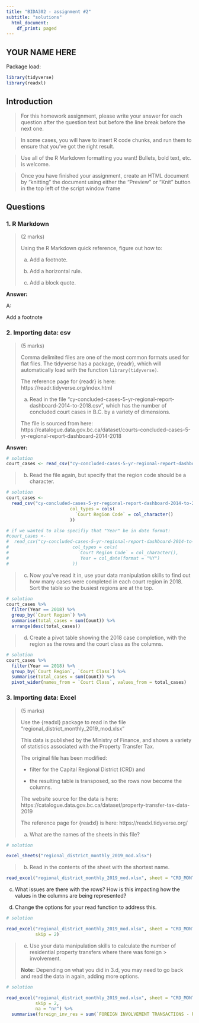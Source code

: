 ```yaml
---
title: "BIDA302 - assignment #2"
subtitle: "solutions"
  html_document:
    df_print: paged
---
```


## YOUR NAME HERE


Package load:
```r
library(tidyverse)
library(readxl)
```


## Introduction

> For this homework assignment, please write your answer for each question after the question text but before the line break before the next one.

> In some cases, you will have to insert R code chunks, and run them to ensure that you've got the right result.

> Use all of the R Markdown formatting you want! Bullets, bold text, etc. is welcome.

> Once you have finished your assignment, create an HTML document by "knitting" the document using either the "Preview" or "Knit" button in the top left of the script window frame


## Questions


### 1. R Markdown
> (2 marks)
>
> Using the R Markdown quick reference, figure out how to:
>
> a. Add a footnote.
>
> b. Add a horizontal rule.
>
> c. Add a block quote.


**Answer:**

A:

Add a footnote



### 2. Importing data: csv
> (5 marks)
>
> Comma delimited files are one of the most common formats used for flat files. The tidyverse has a package, {readr}, which will automatically load with the function `library(tidyverse)`.
>
> The reference page for {readr} is here: https://readr.tidyverse.org/index.html
>
>
> a. Read in the file "cy-concluded-cases-5-yr-regional-report-dashboard-2014-to-2018.csv", which has the number of concluded court cases in B.C. by a variety of dimensions.
> 
> The file is sourced from here: 
> https://catalogue.data.gov.bc.ca/dataset/courts-concluded-cases-5-yr-regional-report-dashboard-2014-2018


**Answer:**

```r
# solution
court_cases <- read_csv("cy-concluded-cases-5-yr-regional-report-dashboard-2014-to-2018.csv")
```

> b. Read the file again, but specify that the region code should be a character.

```r
# solution
court_cases <- 
  read_csv("cy-concluded-cases-5-yr-regional-report-dashboard-2014-to-2018.csv",
                        col_types = cols(
                          `Court Region Code` = col_character()
                        ))

# if we wanted to also specifiy that "Year" be in date format:
#court_cases <- 
#  read_csv("cy-concluded-cases-5-yr-regional-report-dashboard-2014-to-2018.csv",
#                        col_types = cols(
#                          `Court Region Code` = col_character(),
#                           Year = col_date(format = "%Y")
#                        ))

```


>c. Now you've read it in, use your data manipulation skills to find out how many cases were completed in each court region in 2018. Sort the table so the busiest regions are at the top.


```r
# solution
court_cases %>%
  filter(Year == 2018) %>%
  group_by(`Court Region`) %>%
  summarise(total_cases = sum(Count)) %>%
  arrange(desc(total_cases))
```

> d. Create a pivot table showing the 2018 case completion, with the region as the rows and the court class as the columns. 

```r
# solution
court_cases %>%
  filter(Year == 2018) %>%
  group_by(`Court Region`, `Court Class`) %>%
  summarise(total_cases = sum(Count)) %>%
  pivot_wider(names_from = `Court Class`, values_from = total_cases)
```


### 3. Importing data: Excel
> (5 marks)
>
> Use the {readxl} package to read in the file "regional_district_monthly_2019_mod.xlsx" 
>
> This data is published by the Ministry of Finance, and shows a variety of statistics associated with the Property Transfer Tax.
>
> The original file has been modified:
> 
> * filter for the Capital Regional District (CRD) and
>
> * the resulting table is transposed, so the rows now become the columns.
>
> The website source for the data is here: https://catalogue.data.gov.bc.ca/dataset/property-transfer-tax-data-2019
>
> The reference page for {readxl} is here: https://readxl.tidyverse.org/
>
>
>a. What are the names of the sheets in this file?

```r
# solution

excel_sheets("regional_district_monthly_2019_mod.xlsx")

```

> b. Read in the contents of the sheet with the shortest name.

```r

read_excel("regional_district_monthly_2019_mod.xlsx", sheet = "CRD_MONTHLY_2019")

```

c. What issues are there with the rows? How is this impacting how the values in the columns are being represented?

d. Change the options for your read function to address this.

```r
# solution

read_excel("regional_district_monthly_2019_mod.xlsx", sheet = "CRD_MONTHLY_2019", 
           skip = 2)

```

> 
> e. Use your data manipulation skills to calculate the number of residential property transfers where there was foreign > involvement.
> 
> **Note:** Depending on what you did in 3.d, you may need to go back and read the data in again, adding more options.


```r
# solution

read_excel("regional_district_monthly_2019_mod.xlsx", sheet = "CRD_MONTHLY_2019", 
           skip = 2,
           na = "nr") %>% 
  summarise(foreign_inv_res = sum(`FOREIGN INVOLVEMENT TRANSACTIONS - RESIDENTIAL (count)`, na.rm = TRUE))

```

